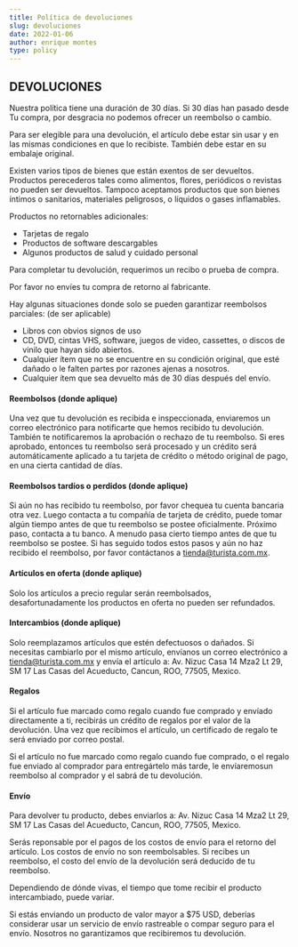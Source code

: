 ```yaml
---
title: Política de devoluciones
slug: devoluciones
date: 2022-01-06
author: enrique montes
type: policy
---
```


## DEVOLUCIONES


Nuestra política tiene una duración de 30 días. Si 30 días han pasado desde Tu compra, por desgracia no podemos ofrecer un reembolso o cambio.

Para ser elegible para una devolución, el artículo debe estar sin usar y en las mismas condiciones en que lo recibiste. También debe estar en su embalaje original.

Existen varios tipos de bienes que están exentos de ser devueltos. Productos perecederos tales como alimentos, flores, periódicos o revistas no pueden ser devueltos. Tampoco aceptamos productos que son bienes íntimos o sanitarios, materiales peligrosos, o líquidos o gases inflamables.

Productos no retornables adicionales:

- Tarjetas de regalo
- Productos de software descargables
- Algunos productos de salud y cuidado personal

Para completar tu devolución, requerimos un recibo o prueba de compra.

Por favor no envíes tu compra de retorno al fabricante.

Hay algunas situaciones donde solo se pueden garantizar reembolsos parciales: (de ser aplicable)

- Libros con obvios signos de uso
- CD, DVD, cintas VHS, software, juegos de video, cassettes, o discos de vinilo que hayan sido abiertos.
- Cualquier ítem que no se encuentre en su condición original, que esté dañado o le falten partes por razones ajenas a nosotros.
- Cualquier ítem que sea devuelto más de 30 días después del envío.

#### Reembolsos (donde aplique)
Una vez que tu devolución es recibida e inspeccionada, enviaremos un correo electrónico para notificarte que hemos recibido tu devolución. También te notificaremos la aprobación o rechazo de tu reembolso.
Si eres aprobado, entonces tu reembolso será procesado y un crédito será automáticamente aplicado a tu tarjeta de crédito o método original de pago, en una cierta cantidad de días.

#### Reembolsos tardíos o perdidos (donde aplique)
Si aún no has recibido tu reembolso, por favor chequea tu cuenta bancaria otra vez.
Luego contacta a tu compañía de tarjeta de crédito, puede tomar algún tiempo antes de que tu reembolso se postee oficialmente.
Próximo paso, contacta a tu banco. A menudo pasa cierto tiempo antes de que tu reembolso se postee.
Si has seguido todos estos pasos y aún no haz recibido el reembolso, por favor contáctanos a tienda@turista.com.mx.

#### Artículos en oferta (donde aplique)
Solo los artículos a precio regular serán reembolsados, desafortunadamente los productos en oferta no pueden ser refundados.

#### Intercambios (donde aplique)
Solo reemplazamos artículos que estén defectuosos o dañados. Si necesitas cambiarlo por el mismo artículo, envíanos un correo electrónico a tienda@turista.com.mx y envía el artículo a: Av. Nizuc Casa 14 Mza2 Lt 29, SM 17 Las Casas del Acueducto, Cancun, ROO, 77505, Mexico.

#### Regalos
Si el artículo fue marcado como regalo cuando fue comprado y envíado directamente a ti, recibirás un crédito de regalos por el valor de la devolución. Una vez que recibimos el artículo, un certificado de regalo te será enviado por correo postal.

Si el artículo no fue marcado como regalo cuando fue comprado, o el regalo fue enviado al comprador para entregártelo más tarde, le envíaremosun reembolso al comprador y el sabrá de tu devolución.

#### Envío
Para devolver tu producto, debes enviarlos a: Av. Nizuc Casa 14 Mza2 Lt 29, SM 17 Las Casas del Acueducto, Cancun, ROO, 77505, Mexico.

Serás reponsable por el pagos de los costos de envío para el retorno del artículo. Los costos de envío no son reembolsables. Si recibes un reembolso, el costo del envío de la devolución será deducido de tu reembolso.

Dependiendo de dónde vivas, el tiempo que tome recibir el producto intercambiado, puede variar.

Si estás enviando un producto de valor mayor a $75 USD, deberías considerar usar un servicio de envío rastreable o compar seguro para el envío. Nosotros no garantizamos que recibiremos tu devolución.
